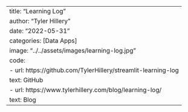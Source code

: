 ---
title: "Learning Log"
author: "Tyler Hillery"
date: "2022-05-31"
categories: [Data Apps]
image: "../../assets/images/learning-log.jpg"
code: 
  - url: https://github.com/TylerHillery/streamlit-learning-log
    text: GitHub
  - url: https://www.tylerhillery.com/blog/learning-log/
    text: Blog
---